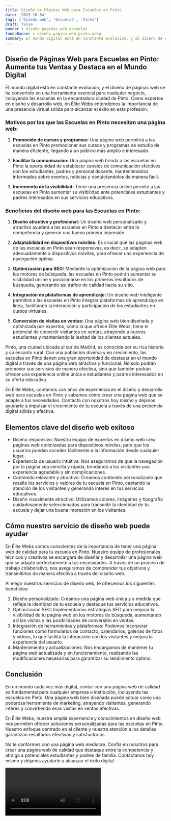 ```yaml
---
title: Diseño de Páginas Web para Escuelas en Pinto
date: '2023-10-04'
tags: ['Diseño web', 'Escuelas', 'Pinto']
draft: false
banner : diseño_paginas_web_escuelas
fondoBanner : diseño_pagina_web_pinto.webp
summary: El mundo digital está en constante evolución, y el diseño de páginas web se ha convertido en una herramienta esencial para cualquier negocio, incluyendo las escuelas en la encantadora ciudad de Pinto. Como expertos en diseño y desarrollo web, en Élite Webs entendemos la importancia de una presencia virtual sólida para alcanzar el éxito en esta profesión.
---
```


## Diseño de Páginas Web para Escuelas en Pinto: Aumenta tus Ventas y Destaca en el Mundo Digital

El mundo digital está en constante evolución, y el diseño de páginas web se ha convertido en una herramienta esencial para cualquier negocio, incluyendo las escuelas en la encantadora ciudad de Pinto. Como expertos en diseño y desarrollo web, en Élite Webs entendemos la importancia de una presencia virtual sólida para alcanzar el éxito en esta profesión.

### Motivos por los que las Escuelas en Pinto necesitan una página web:

1. **Promoción de cursos y programas:** Una página web permitirá a las escuelas en Pinto promocionar sus cursos y programas de estudio de manera eficiente, llegando a un público más amplio e interesado.

2. **Facilitar la comunicación:** Una página web brinda a las escuelas en Pinto la oportunidad de establecer canales de comunicación efectivos con los estudiantes, padres y personal docente, manteniéndolos informados sobre eventos, noticias y contáctandolos de manera fácil.

3. **Incremento de la visibilidad:** Tener una presencia online permite a las escuelas en Pinto aumentar su visibilidad ante potenciales estudiantes y padres interesados en sus servicios educativos.

### Beneficios del diseño web para las Escuelas en Pinto:

1. **Diseño atractivo y profesional:** Un diseño web personalizado y atractivo ayudará a las escuelas en Pinto a destacar entre la competencia y generar una buena primera impresión.

2. **Adaptabilidad en dispositivos móviles:** Es crucial que las páginas web de las escuelas en Pinto sean responsivas, es decir, se adapten adecuadamente a dispositivos móviles, para ofrecer una experiencia de navegación óptima.

3. **Optimización para SEO:** Mediante la optimización de la página web para los motores de búsqueda, las escuelas en Pinto podrán aumentar su visibilidad online y posicionarse en los primeros resultados de búsqueda, generando así tráfico de calidad hacia su sitio.

4. **Integración de plataformas de aprendizaje:** Un diseño web inteligente permitirá a las escuelas en Pinto integrar plataformas de aprendizaje en línea, facilitando la interacción y participación de los estudiantes en cursos virtuales.

5. **Conversión de visitas en ventas:** Una página web bien diseñada y optimizada por expertos, como la que ofrece Élite Webs, tiene el potencial de convertir visitantes en ventas, atrayendo a nuevos estudiantes y manteniendo la lealtad de los clientes actuales.

Pinto, una ciudad ubicada al sur de Madrid, es conocida por su rica historia y su encanto rural. Con una población diversa y en crecimiento, las escuelas en Pinto tienen una gran oportunidad de destacar en el mundo digital a través de una página web atractiva y funcional. No solo podrán promover sus servicios de manera efectiva, sino que también podrán ofrecer una experiencia online única a estudiantes y padres interesados en su oferta educativa.

En Élite Webs, contamos con años de experiencia en el diseño y desarrollo web para escuelas en Pinto y sabemos cómo crear una página web que se adapte a tus necesidades. Contacta con nosotros hoy mismo y déjanos ayudarte a impulsar el crecimiento de tu escuela a través de una presencia digital sólida y efectiva.

<GifSeo />

<Cta />

## Elementos clave del diseño web exitoso

- Diseño responsivo: Nuestro equipo de expertos en diseño web crea páginas web optimizadas para dispositivos móviles, para que los usuarios puedan acceder fácilmente a la información desde cualquier lugar.
- Experiencia de usuario intuitiva: Nos aseguramos de que la navegación por la página sea sencilla y rápida, brindando a los visitantes una experiencia agradable y sin complicaciones.
- Contenido relevante y atractivo: Creamos contenido personalizado que resalte los servicios y valores de tu escuela en Pinto, captando la atención de los visitantes y generando interés en tus servicios educativos.
- Diseño visualmente atractivo: Utilizamos colores, imágenes y tipografía cuidadosamente seleccionados para transmitir la identidad de tu escuela y dejar una buena impresión en los visitantes.

## Cómo nuestro servicio de diseño web puede ayudar

En Élite Webs somos conscientes de la importancia de tener una página web de calidad para tu escuela en Pinto. Nuestro equipo de profesionales técnicos y creativos se encargará de diseñar y desarrollar una página web que se adapte perfectamente a tus necesidades. A través de un proceso de trabajo colaborativo, nos aseguramos de comprender tus objetivos y transmitirlos de manera efectiva a través del diseño web.

Al elegir nuestros servicios de diseño web, te ofrecemos los siguientes beneficios:

1. Diseño personalizado: Creamos una página web única y a medida que refleje la identidad de tu escuela y destaque tus servicios educativos.
2. Optimización SEO: Implementamos estrategias SEO para mejorar la visibilidad de tu página web en los motores de búsqueda, aumentando así las visitas y las posibilidades de conversión en ventas.
3. Integración de herramientas y plataformas: Podemos incorporar funciones como formularios de contacto, calendarios, galerías de fotos y vídeos, lo que facilita la interacción con los visitantes y mejora la experiencia del usuario.
4. Mantenimiento y actualizaciones: Nos encargamos de mantener tu página web actualizada y en funcionamiento, realizando las modificaciones necesarias para garantizar su rendimiento óptimo.

## Conclusión

En un mundo cada vez más digital, contar con una página web de calidad es fundamental para cualquier empresa o institución, incluyendo las escuelas en Pinto. Una página web bien diseñada puede actuar como una poderosa herramienta de marketing, atrayendo visitantes, generando interés y convirtiendo esas visitas en ventas efectivas.

En Élite Webs, nuestra amplia experiencia y conocimientos en diseño web nos permiten ofrecer soluciones personalizadas para las escuelas en Pinto. Nuestro enfoque centrado en el cliente y nuestra atención a los detalles garantizan resultados efectivos y satisfactorios.

No te conformes con una página web mediocre. Confía en nosotros para crear una página web de calidad que destaque entre la competencia y atraiga a potenciales estudiantes y padres de familia. Contáctanos hoy mismo y déjanos ayudarte a alcanzar el éxito digital.

<Video />

<CtaBot job='Escuelas' city='Pinto'/>

<Gmaps query='Pinto+españa+maps' />